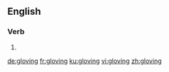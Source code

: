 ==English==

===Verb===
{{head|en|present participle}}

# {{present participle of|glove|lang=en|nocat=1}}

[[de:gloving]]
[[fr:gloving]]
[[ku:gloving]]
[[vi:gloving]]
[[zh:gloving]]